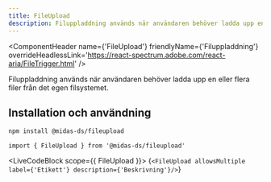 ```yaml
---
title: FileUpload
description: Filuppladdning används när användaren behöver ladda upp en eller flera filer från det egen filsystemet.
---
```



<ComponentHeader
  name={'FileUpload'}
  friendlyName={'Filuppladdning'}
  overrideHeadlessLink='https://react-spectrum.adobe.com/react-aria/FileTrigger.html'
/>

Filuppladdning används när användaren behöver ladda upp en eller flera filer från det egen filsystemet.

## Installation och användning

```bash npm2yarn
npm install @midas-ds/fileupload
```

```tsx
import { FileUpload } from '@midas-ds/fileupload'
```

<LiveCodeBlock scope={{ FileUpload }}>
  {`<FileUpload allowsMultiple label={'Etikett'} description={'Beskrivning'}/>`}
</LiveCodeBlock>
